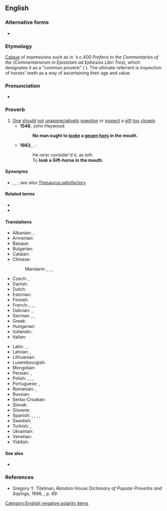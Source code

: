 ==English==
{{was wotd|2009|December|17}}

===Alternative forms===
* {{l|en|never look a gift horse in the mouth}}

===Etymology===
[[calque|Calque]] of {{bor|en|la|-}} expressions such as {{m|la|equi}} {{m|la|dentes}} {{m|la|inspicere}} {{m|la|donati||to [[inspect]] the [[teeth]] of a [[provided]] [[horse]]}} in {{w|St. Jerome}}'s c.{{nbsp}}400 ''Preface to the Commentaries of the {{w|Letter to the Ephesians}}'' (''Commentariorum in Epistolam ad Ephesios Libri Tres''), which designates it as a "common proverb" ({{m|en|vulgare}} {{m|en|proverbium}}). The ultimate referrent is inspection of horses' teeth as a way of ascertaining their age and value.
{{cln|en|calques from Latin}}

===Pronunciation===
* {{audio|en|en-au-don't look a gift horse in the mouth.ogg|Audio (AU)}}

===Proverb===
{{head|en|proverb}}

# [[one|One]] [[should]] [[not]] [[unappreciatively]] [[question]] or [[inspect]] a [[gift]] [[too]] [[closely]].
#* '''1546''', John Heywood:
#*: '''No man ought to [[look]]e a [[given|geuen]] [[horse|hors]] in the mouth.'''
#* '''1663''', {{w|Samuel Butler (poet)|Samuel Butler}}, ''{{w|Hudibras}}'':
#*: He ne’er consider'd it, as loth<br>To '''look a Gift-horse in the mouth'''.

====Synonyms====
* {{l|en|beggars can't be choosers}}, {{l|en|something is better than nothing}}, {{l|en|a bird in the hand is worth two in the bush}}; ''see also'' [[Thesaurus:satisfactory]]

====Related terms====
* {{l|en|long in the tooth}}
* {{l|en|straight from the horse's mouth}}

====Translations====
{{trans-top|a phrase referring to unappreciatively questioning of a gift or handout too closely}}
* Albanian: {{t|sq|kalit të falur nuk i shikohen dhëmbët}}, {{t|sq|kalit të falur nuk i këqyren dhëmbët}}
* Armenian: {{t|hy|նւիրւած ձիու ատամները չեն հաշւի|sc=Armn}}
* Basque: {{t|eu|dohainik edan behar duenak, hitz gutti}}
* Bulgarian: {{t|bg|на харизан кон зъбите не се гледат|sc=Cyrl}}
* Catalan: {{t|ca|a cavall regalat, no li miris el dentat}}
* Chinese:
*: Mandarin: {{t|cmn|[[不要]][[對]][[禮物]][[吹毛求疵]]|sc=Hani}}, {{t|cmn|[[不要]][[对]][[礼物]][[吹毛求疵]]|tr=bùyào duì lǐwù chuīmáoqiúcī|sc=Hani}}, {{t|cmn|[[不要]][[對]][[禮物]][[挑三揀四]]|sc=Hani}}, {{t|cmn|[[不要]][[对]][[礼物]][[挑三拣四]]|tr=bùyào duì lǐwù tiāosānjiǎnsì|sc=Hani}}
* Czech: {{t|cs|darovanému koni na zuby nekoukej}}, {{t+|cs|darovanému koni na zuby nehleď}}
* Danish: {{t|da|sku ikke en given hest i munden}}
* Dutch: {{t+|nl|een gegeven paard niet in de bek kijken}}
* Estonian: {{t|et|kingitud hobuse suhu ei vaadata}}
* Finnish: {{t|fi|lahjahevosen suuhun ei saa katsoa}}
* French: {{t|fr|à cheval donné, on ne regarde pas la bouche}}, {{t+|fr|à cheval donné on ne regarde pas les dents}}, {{t+|fr|à cheval donné on ne regarde pas la bride}}, {{t+|fr|à cheval donné on ne regarde pas la denture}}
* Galician: {{t|gl|o cabalo regalado, cólleo con ollos pechados}}, {{t|gl|a cabalo regalado no se lle mira o dente}}
* German: {{t+|de|einem geschenkten Gaul schaut man nicht ins Maul}}, {{t|de|einem geschenkten Gaul sieht man nicht ins Maul}}, {{t|de|einem geschenkten Gaul guckt man nicht ins Maul}}
* Greek: {{t|el|του χαρίζανε γάιδαρο και τον κοίταζε στα δόντια|sc=Grek}}
* Hungarian: {{t+|hu|ajándék lónak ne nézd a fogát}}
* Icelandic: {{t|is|ekki vera vanþakklátur}}
* Italian: {{t|it|a caval donato non si guarda in bocca}}
{{trans-mid}}
* Latin: {{t|la|equī dōnātī dentēs nōn īnspiciuntur}}, {{t|la|equī dōnātī dentēs nōn sunt īnspiciendī}}, {{t|la|nōlī equī dentēs īnspicere dōnātī}}
* Latvian: {{t|lv|dāvātam zirgam zobos neskatās}}, {{t|lv|dāvinātam zirgam zobos neskatās}}
* Lithuanian: {{t|lt|dovanotam arkliui į dantis nežiūri}}
* Luxembourgish: {{t|lb|engem geschenkte Gaul kuckt een net an d'Maul}}
* Mongolian: {{t|mn|бэлгийн морины шүд татдаггүй}}
* Persian: {{t-check|fa|دندونای اسب پیشکش رو نمی شمورند}}, {{t|fa|دندون اسب پیشکشی رو نمی‌شمرند|sc=fa-Arab}}
* Polish: {{t|pl|darowanemu koniowi nie zagląda się w zęby}}, {{t+|pl|darowanemu koniowi w zęby się nie zagląda}}, {{t|pl|darowanemu koniowi nie zaglądaj w zęby}}, {{t|pl|darowanemu koniowi w zęby się nie patrzy}}
* Portuguese: {{t|pt|a cavalo dado não se olha os dentes}}, {{t+|pt|a cavalo dado não se olham os dentes}}
* Romanian: {{t|ro|calul de dar nu se caută la dinți}}, {{t|ro|calul de dar nu se caută în gură}}
* Russian: {{t+|ru|дарёному коню́ в зу́бы не смо́трят}}
* Serbo-Croatian: {{t|sh|poklonjenom konju se ne gleda u zube}}
* Slovak: {{t|sk|darovanému koňovi sa na zuby nepozeraj}}
* Slovene: {{t|sl|podarjenemu konju se ne gleda v zobe}}
* Spanish: {{t|es|a caballo regalado no se le miran los dientes}}, {{t|es|a caballo regalado no le mires el diente}}, {{t+|es|a caballo regalado, no le mires el dentado}}, {{t+|es|a caballo regalado, no le mires el diente}}, {{t|es|a caballo regalado, no se le ve el colmillo}}
* Swedish: {{t|sv|skåda inte en given häst i munnen}}
* Turkish: {{t|tr|üzümünü ye bağını sorma}}, {{t|tr|hediye atın dişine bakılmaz}}
* Ukrainian: {{t|uk|дарованому коневі в зуби не дивляться|sc=Cyrl}}
* Venetian: {{t|vec|a caval donà no se ghe varda in boca}}
* Yiddish: {{t|yi|אַ געשענקט פֿערד קוקט מען נישט אין די ציינער}}
{{trans-bottom}}

====See also====
* {{l|en|Trojan horse}}

===References===
* Gregory Y. Titelman, ''Random House Dictionary of Popular Proverbs and Sayings'', 1996, {{ISBN|0-679-44554-4}}, p. 69.
[[Category:English negative polarity items]]